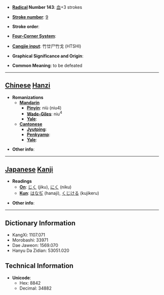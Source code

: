 * '''[[Wiktionary:Chinese radical index| Radical]] Number 143''': [[Wiktionary:Chinese radical index 血|血]]+3 strokes

* '''[[Wiktionary:Chinese total strokes index|Stroke number]]''': [[Wiktionary:Chinese total strokes index 9|9]]

* '''Stroke order''': 

* '''[[Wiktionary:Chinese four corner index|Four-Corner System]]''': 

* '''[[Wiktionary:Chinese Cangjie index|Cangjie input]]''': 竹廿尸竹戈 (HTSHI)

* '''Graphical Significance and Origin''': 

* '''Common Meaning''': to be defeated

----

== [[Chinese]] [[Hanzi]] ==

* '''Romanizations'''
** '''[[Mandarin]]'''
*** '''[[Pinyin]]''': niù (niu4)
*** '''[[Wade-Giles]]''': niu<sup>4</sup>
*** '''[[Yale]]''': 
** '''[[Cantonese]]'''
*** '''[[Jyutping]]''':
*** '''[[Penkyamp]]''': 
*** '''[[Yale]]''': 

* '''Other info''': 

----

== [[Japanese]] [[Kanji]] ==

* '''Readings'''
** '''[[On]]''': [[じく]] (jiku), [[にく]] (niku)
** '''[[Kun]]''': [[はなぢ]] (hanaji), [[くじける]] (kujikeru)

* '''Other info''':  

----

== Dictionary Information ==

* KangXi: 1107.071
* Morobashi: 33971
* Dae Jaweon: 1569.070
* Hanyu Da Zidian: 53051.020

== Technical Information ==

* '''Unicode''':
** Hex: 8842
** Decimal: 34882